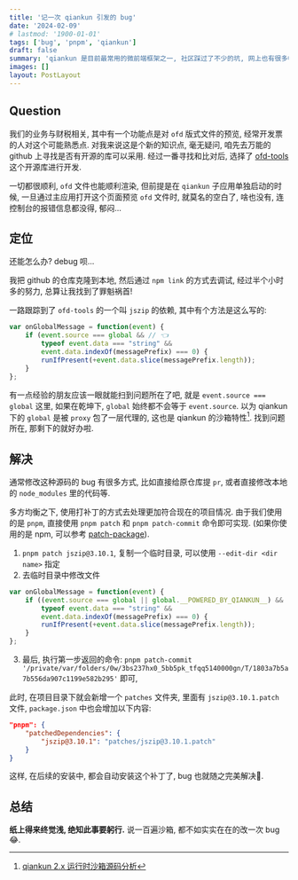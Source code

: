 ```yaml
---
title: '记一次 qiankun 引发的 bug'
date: '2024-02-09'
# lastmod: '1900-01-01'
tags: ['bug', 'pnpm', 'qiankun']
draft: false
summary: 'qiankun 是目前最常用的微前端框架之一, 社区踩过了不少的坑, 网上也有很多帖子, 俺也记录一下本次踩到的小坑吧, 进来看看你遇见过没.'
images: []
layout: PostLayout
---
```


## Question

我们的业务与财税相关, 其中有一个功能点是对 `ofd` 版式文件的预览, 经常开发票的人对这个可能熟悉点.
对我来说这是个新的知识点, 毫无疑问, 咱先去万能的 github 上寻找是否有开源的库可以采用. 经过一番寻找和比对后, 选择了 [ofd-tools](https://github.com/zbczbc2006/ofd-tools) 这个开源库进行开发.

一切都很顺利, `ofd` 文件也能顺利渲染, 但前提是在 `qiankun` 子应用单独启动的时候, 一旦通过主应用打开这个页面预览 `ofd` 文件时, 就莫名的空白了, 啥也没有, 连控制台的报错信息都没得, 郁闷...

## 定位

还能怎么办? debug 呗...

我把 github 的仓库克隆到本地, 然后通过 `npm link` 的方式去调试, 经过半个小时多的努力, 总算让我找到了罪魁祸首!

一路跟踪到了 `ofd-tools` 的一个叫 `jszip` 的依赖, 其中有个方法是这么写的:

```js
var onGlobalMessage = function(event) {
    if (event.source === global && // 👈
        typeof event.data === "string" &&
        event.data.indexOf(messagePrefix) === 0) {
        runIfPresent(+event.data.slice(messagePrefix.length));
    }
};
```

有一点经验的朋友应该一眼就能扫到问题所在了吧, 就是 `event.source === global` 这里, 如果在乾坤下, `global` 始终都不会等于 `event.source`.
以为 qiankun 下的 `global` 是被 `proxy` 包了一层代理的, 这也是 qiankun 的沙箱特性[^1]. 找到问题所在, 那剩下的就好办啦.

## 解决

通常修改这种源码的 bug 有很多方式, 比如直接给原仓库提 `pr`, 或者直接修改本地的 `node_modules` 里的代码等.

多方均衡之下, 使用打补丁的方式去处理更加符合现在的项目情况. 由于我们使用的是 `pnpm`, 直接使用 `pnpm patch` 和 `pnpm patch-commit` 命令即可实现.
(如果你使用的是 npm, 可以参考 [patch-package](https://www.npmjs.com/package/patch-package)).

1. `pnpm patch jszip@3.10.1`, 复制一个临时目录, 可以使用 `--edit-dir <dir name>` 指定
2. 去临时目录中修改文件
```js
var onGlobalMessage = function(event) {
    if ((event.source === global || global.__POWERED_BY_QIANKUN__) &&
        typeof event.data === "string" &&
        event.data.indexOf(messagePrefix) === 0) {
        runIfPresent(+event.data.slice(messagePrefix.length));
    }
};
```
3. 最后, 执行第一步返回的命令: `pnpm patch-commit '/private/var/folders/0w/3bs237hx0_5bb5pk_tfqq5140000gn/T/1803a7b5a7b556da907c1199e582b295'` 即可,

此时, 在项目目录下就会新增一个 `patches` 文件夹, 里面有 `jszip@3.10.1.patch` 文件, `package.json` 中也会增加以下内容:

```json
"pnpm": {
    "patchedDependencies": {
        "jszip@3.10.1": "patches/jszip@3.10.1.patch"
    }
}
```

这样, 在后续的安装中, 都会自动安装这个补丁了, bug 也就随之完美解决🎉.

## 总结

**纸上得来终觉浅, 绝知此事要躬行.** 说一百遍沙箱, 都不如实实在在的改一次 bug 😂.

[^1]: [qiankun 2.x 运行时沙箱源码分析](https://www.cnblogs.com/liyongning/p/15867403.html)